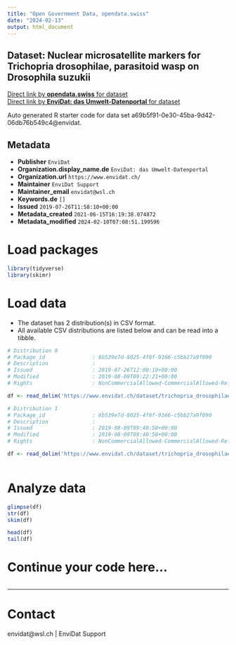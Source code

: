 ```yaml
---
title: "Open Government Data, opendata.swiss"
date: "2024-02-13"
output: html_document
---
```


## Dataset: Nuclear microsatellite markers for Trichopria drosophilae, parasitoid wasp on Drosophila suzukii



[Direct link by **opendata.swiss** for dataset](https://opendata.swiss/de/dataset/nuclear-microsatellite-markers-for-trichopria-drosophilae-parasitoid-wasp-on-drosophila-suzukii)<br>
[Direct link by **EnviDat: das Umwelt-Datenportal** for dataset](https://www.envidat.ch/#/metadata/trichopria_drosophilae_nuclear_microsats)

Auto generated R starter code for data set a69b5f91-0e30-45ba-9d42-06db76b549c4@envidat.

## Metadata

- **Publisher** `EnviDat`
- **Organization.display_name.de** `EnviDat: das Umwelt-Datenportal`
- **Organization.url** `https://www.envidat.ch/`
- **Maintainer** `EnviDat Support`
- **Maintainer_email** `envidat@wsl.ch`
- **Keywords.de** `[]`
- **Issued** `2019-07-26T11:58:10+00:00`
- **Metadata_created** `2021-06-15T16:19:38.074872`
- **Metadata_modified** `2024-02-10T07:08:51.199596`


# Load packages

```r

library(tidyverse)
library(skimr)

```

# Load data

-   The dataset has 2 distribution(s) in CSV format.
-   All available CSV distributions are listed below and can be read into a tibble.

```r

# Distribution 0
# Package_id               : 6b539e7d-8025-4f8f-9166-c5bb27a9f090
# Description              : 
# Issued                   : 2019-07-26T12:00:10+00:00
# Modified                 : 2019-08-09T09:22:21+00:00
# Rights                   : NonCommercialAllowed-CommercialAllowed-ReferenceRequired

df <- read_delim('https://www.envidat.ch/dataset/trichopria_drosophilae_nuclear_microsats/resource/9bd01ee4-8334-4d38-b64e-806fc839fa8c')

# Distribution 1
# Package_id               : 6b539e7d-8025-4f8f-9166-c5bb27a9f090
# Description              : 
# Issued                   : 2019-08-09T09:40:58+00:00
# Modified                 : 2019-08-09T09:40:58+00:00
# Rights                   : NonCommercialAllowed-CommercialAllowed-ReferenceRequired

df <- read_delim('https://www.envidat.ch/dataset/trichopria_drosophilae_nuclear_microsats/resource/9998d313-6c9a-4abc-b83b-a5b0c31c07cb')



```

# Analyze data

```r

glimpse(df)
str(df)
skim(df)

head(df)
tail(df)

```

# Continue your code here...

```r

```

------------------------------------------------------------------------

# Contact

envidat@wsl.ch | EnviDat Support
